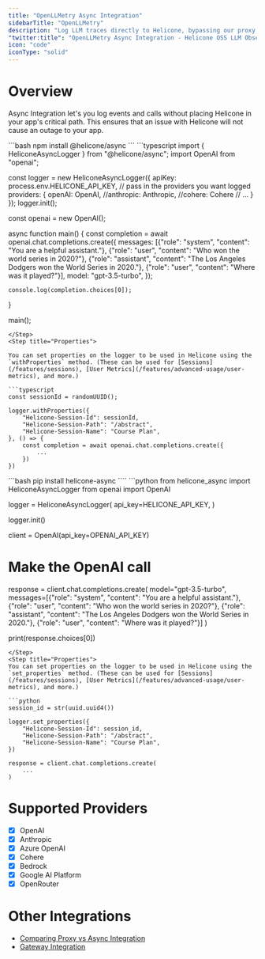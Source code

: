 ```yaml
---
title: "OpenLLMetry Async Integration"
sidebarTitle: "OpenLLMetry"
description: "Log LLM traces directly to Helicone, bypassing our proxy, with OpenLLMetry. Supports OpenAI, Anthropic, Azure OpenAI, Cohere, Bedrock, Google AI Platform, and more."
"twitter:title": "OpenLLMetry Async Integration - Helicone OSS LLM Observability"
icon: "code"
iconType: "solid"
---
```


# Overview

Async Integration let's you log events and calls without placing Helicone in your app's critical
path. This ensures that an issue with Helicone will not cause an outage to your app.

<Tabs>
  <Tab title="Node.js">
  <Steps>
  <Step title="Install Helicone Async">
  ```bash
  npm install @helicone/async
  ```
  </Step>
  <Step title="Initialize Logger">
  ```typescript
import { HeliconeAsyncLogger } from "@helicone/async";
import OpenAI from "openai";

const logger = new HeliconeAsyncLogger({
    apiKey: process.env.HELICONE_API_KEY,
    // pass in the providers you want logged
    providers: {
      openAI: OpenAI,
      //anthropic: Anthropic,
      //cohere: Cohere
      // ...
    }
});
logger.init();

const openai = new OpenAI();

async function main() {
    const completion = await openai.chat.completions.create({
      messages: [{"role": "system", "content": "You are a helpful assistant."},
        {"role": "user", "content": "Who won the world series in 2020?"},
        {"role": "assistant", "content": "The Los Angeles Dodgers won the World Series in 2020."},
        {"role": "user", "content": "Where was it played?"}],
      model: "gpt-3.5-turbo",
    });

    console.log(completion.choices[0]);
}

main();
```
</Step>
<Step title="Properties">

You can set properties on the logger to be used in Helicone using the `withProperties` method. (These can be used for [Sessions](/features/sessions), [User Metrics](/features/advanced-usage/user-metrics), and more.)

```typescript
const sessionId = randomUUID();

logger.withProperties({
    "Helicone-Session-Id": sessionId,
    "Helicone-Session-Path": "/abstract",
    "Helicone-Session-Name": "Course Plan",
}, () => {
    const completion = await openai.chat.completions.create({
        ...
    })
})
```
</Step>
</Steps>

</Tab>
  <Tab title="Python">
  <Steps>
  <Step title="Install Helicone Async">
  ```bash
  pip install helicone-async
````

  </Step>
  <Step title="Initialize Logger">
  ```python
from helicone_async import HeliconeAsyncLogger
from openai import OpenAI

logger = HeliconeAsyncLogger(
    api_key=HELICONE_API_KEY,
)

logger.init()

client = OpenAI(api_key=OPENAI_API_KEY)

# Make the OpenAI call

response = client.chat.completions.create(
    model="gpt-3.5-turbo",
    messages=[{"role": "system", "content": "You are a helpful assistant."},
      {"role": "user", "content": "Who won the world series in 2020?"},
      {"role": "assistant",
      "content": "The Los Angeles Dodgers won the World Series in 2020."},
      {"role": "user", "content": "Where was it played?"}]
)

print(response.choices[0])

```
</Step>
<Step title="Properties">
You can set properties on the logger to be used in Helicone using the `set_properties` method. (These can be used for [Sessions](/features/sessions), [User Metrics](/features/advanced-usage/user-metrics), and more.)

```python
session_id = str(uuid.uuid4())

logger.set_properties({
    "Helicone-Session-Id": session_id,
    "Helicone-Session-Path": "/abstract",
    "Helicone-Session-Name": "Course Plan",
})

response = client.chat.completions.create(
    ...
)
```
</Step>
</Steps>
</Tab>

</Tabs>

# Supported Providers

- [x] OpenAI
- [x] Anthropic
- [x] Azure OpenAI
- [x] Cohere
- [x] Bedrock
- [x] Google AI Platform
- [x] OpenRouter

# Other Integrations

- [Comparing Proxy vs Async Integration](/references/proxy-vs-async)
- [Gateway Integration](/getting-started/integration-method/gateway)
```
